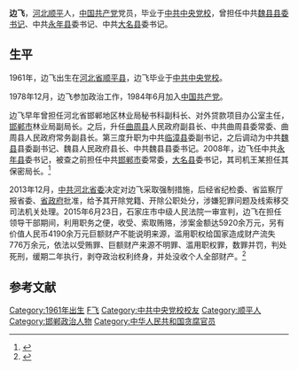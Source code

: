 '''边飞'''{{BD|1961年|3月|||catIdx=Bian边}}，[[河北省|河北]][[顺平县|顺平]]人，[[中国共产党|中国共产党]]党员，毕业于[[中共中央党校|中共中央党校]]，曾担任中共[[魏县|魏县]][[书记|县委书记]]、中共[[永年区|永年县]]委书记、中共[[大名县|大名县]]委书记。

==生平==
1961年，边飞出生在[[河北省|河北省]][[顺平县|顺平县]]，边飞毕业于[[中共中央党校|中共中央党校]]。

1978年12月，边飞参加政治工作，1984年6月加入[[中国共产党|中国共产党]]。

边飞早年曾担任河北省邯郸地区林业局秘书科副科长、对外贷款项目办公室主任，[[邯郸市|邯郸市]]林业局副局长。之后，升任[[曲周县|曲周县]]人民政府副县长、中共曲周县委常委、曲周县人民政府常务副县长。第三度升职为中共[[临漳县|临漳县]]委副书记，之后调动为中共[[魏县|魏县]]县委副书记、魏县人民政府县长、中共魏县县委书记。2008年，边飞任中共[[永年区|永年县]]委书记，被查之前担任中共[[邯郸市|邯郸市]]委常委，[[大名县|大名县]]委书记，其司机王某担任其保密局长。<ref>{{cite news|url=http://news.163.com/14/1212/11/AD8RU4GI0001124J.html|title=河北大名县委原书记资产逾亿 司机任保密局长|author=新华网|date=2014-12-12|newspaper=网易|access-date=2014-12-13|archive-url=https://web.archive.org/web/20141215043333/http://news.163.com/14/1212/11/AD8RU4GI0001124J.html|archive-date=2014-12-15|dead-url=yes}}</ref>

2013年12月，[[中国共产党河北省委员会|中共河北省委]]决定对边飞采取强制措施，后经省纪检委、省监察厅报省委、[[河北省人民政府|省政府]]批准，给予其开除党籍、开除公职处分，涉嫌犯罪问题及线索移交司法机关处理。2015年6月23日，石家庄市中级人民法院一审宣判，边飞在担任领导干部期间，利用职务之便，收受、索取贿赂，涉案金额达5920余万元，另有价值人民币4190余万元巨额财产不能说明来源，滥用职权给国家造成财产流失776万余元，依法以受贿罪、巨额财产来源不明罪、滥用职权罪，数罪并罚，判处死刑，缓期二年执行，剥夺政治权利终身，并处没收个人全部财产。<ref>{{Cite web|url=http://money.163.com/15/0623/17/ASQF91MO00254TI5.html|title=河北大名原县委书记边飞贪腐超亿 一审被判死缓|accessdate=2017-09-25|author=|date=2015-06-23|work=网易|archive-url=https://web.archive.org/web/20170925181746/http://money.163.com/15/0623/17/ASQF91MO00254TI5.html|archive-date=2017-09-25|dead-url=yes}}</ref>

==参考文献==
{{reflist}}

{{中共十八大到十九大期间的反腐败工作}}

{{DEFAULTSORT:B边飞}}
[[Category:1961年出生|Category:1961年出生]]
[[Category:边姓|F飞]]
[[Category:中共中央党校校友|Category:中共中央党校校友]]
[[Category:顺平人|Category:顺平人]]
[[Category:邯郸政治人物|Category:邯郸政治人物]]
[[Category:中华人民共和国贪腐官员|Category:中华人民共和国贪腐官员]]